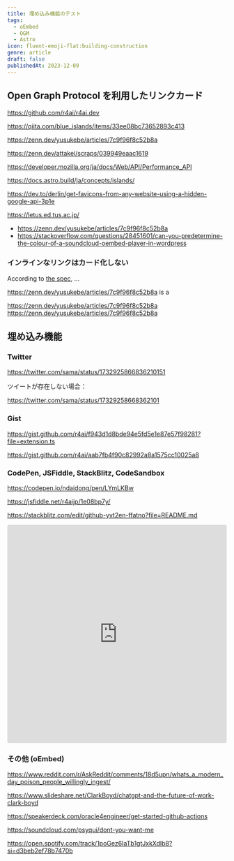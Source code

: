 ```yaml
---
title: 埋め込み機能のテスト
tags:
  - oEmbed
  - OGM
  - Astro
icon: fluent-emoji-flat:building-construction
genre: article
draft: false
publishedAt: 2023-12-09
---
```


## Open Graph Protocol を利用したリンクカード

https://github.com/r4ai/r4ai.dev

https://qiita.com/blue_islands/items/33ee08bc73652893c413

https://zenn.dev/yusukebe/articles/7c9f96f8c52b8a

https://zenn.dev/attakei/scraps/039949eaac1619

https://developer.mozilla.org/ja/docs/Web/API/Performance_API

https://docs.astro.build/ja/concepts/islands/

https://dev.to/derlin/get-favicons-from-any-website-using-a-hidden-google-api-3p1e

https://letus.ed.tus.ac.jp/

- https://zenn.dev/yusukebe/articles/7c9f96f8c52b8a
- https://stackoverflow.com/questions/28451601/can-you-predetermine-the-colour-of-a-soundcloud-oembed-player-in-wordpress

### インラインなリンクはカード化しない

According to [the spec](https://html.spec.whatwg.org/multipage/iframe-embed-object.html#the-iframe-element), ...

https://zenn.dev/yusukebe/articles/7c9f96f8c52b8a is a

https://zenn.dev/yusukebe/articles/7c9f96f8c52b8a
https://zenn.dev/yusukebe/articles/7c9f96f8c52b8a

## 埋め込み機能

### Twitter

https://twitter.com/sama/status/1732925866836210151

ツイートが存在しない場合：

https://twitter.com/sama/status/17329258668362101

### Gist

https://gist.github.com/r4ai/f943d1d8bde94e5fd5e1e87e57f98281?file=extension.ts

https://gist.github.com/r4ai/aab7fb4f90c82992a8a1575cc10025a8

### CodePen, JSFiddle, StackBlitz, CodeSandbox

https://codepen.io/ndaidong/pen/LYmLKBw

https://jsfiddle.net/r4aijp/1e08bp7y/

https://stackblitz.com/edit/github-yvt2en-ffatno?file=README.md

<iframe
  src="https://codesandbox.io/embed/sjpj2s?view=preview&module=%2Fpublic%2Findex.html"
  style="width:100%; height: 500px; border:0; border-radius: 4px; overflow:hidden;"
  title="modest-rain (forked)"
  allow="accelerometer; ambient-light-sensor; camera; encrypted-media; geolocation; gyroscope; hid; microphone; midi; payment; usb; vr; xr-spatial-tracking"
  sandbox="allow-forms allow-modals allow-popups allow-presentation allow-same-origin allow-scripts"
></iframe>

### その他 (oEmbed)

https://www.reddit.com/r/AskReddit/comments/18d5upn/whats_a_modern_day_poison_people_willingly_ingest/

https://www.slideshare.net/ClarkBoyd/chatgpt-and-the-future-of-work-clark-boyd

https://speakerdeck.com/oracle4engineer/get-started-github-actions

https://soundcloud.com/psyqui/dont-you-want-me

https://open.spotify.com/track/1poGez6IaTb1gtJxkXdlb8?si=d3beb2ef78b7470b
